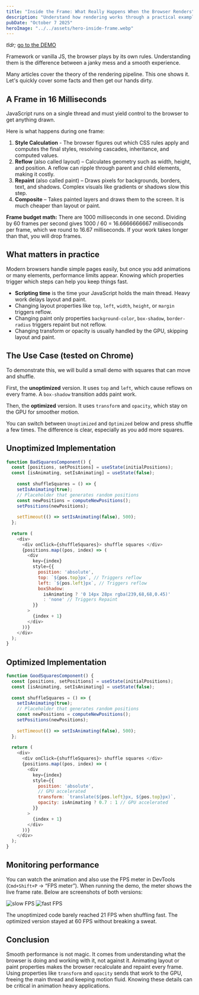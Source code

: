 ```yaml
---
title: "Inside the Frame: What Really Happens When the Browser Renders"
description: "Understand how rendering works through a practical example."
pubDate: "October 7 2025"
heroImage: "../../assets/hero-inside-frame.webp"
---
```





*tldr;* [go to the DEMO](#demo)

Framework or vanilla JS, the browser plays by its own rules. Understanding them is the difference between a janky mess and a smooth experience.

Many articles cover the theory of the rendering pipeline. This one shows it. Let's quickly cover some facts and then get our hands dirty.

## A Frame in 16 Milliseconds

JavaScript runs on a single thread and must yield control to the browser to get anything drawn.

Here is what happens during one frame:

1. **Style Calculation** - The browser figures out which CSS rules apply and computes the final styles, resolving cascades, inheritance, and computed values.
2. **Reflow** (also called layout) – Calculates geometry such as width, height, and position. A reflow can ripple through parent and child elements, making it costly.
3. **Repaint** (also called paint) – Draws pixels for backgrounds, borders, text, and shadows. Complex visuals like gradients or shadows slow this step.
4. **Composite** – Takes painted layers and draws them to the screen. It is much cheaper than layout or paint.

**Frame budget math:** There are 1000 milliseconds in one second. Dividing by 60 frames per second gives 1000 / 60 = 16.6666666667 milliseconds per frame, which we round to 16.67 milliseconds. 
If your work takes longer than that, you will drop frames.

## What matters in practice

Modern browsers handle simple pages easily, but once you add animations or many elements, performance limits appear. Knowing which properties trigger which steps can help you keep things fast.

- **Scripting time** is the time your JavaScript holds the main thread. Heavy work delays layout and paint.
- Changing layout properties like `top`, `left`, `width`, `height`, or `margin` triggers reflow.
- Changing paint only properties `background-color`, `box-shadow`, `border-radius` triggers repaint but not reflow.
- Changing transform or opacity is usually handled by the GPU, skipping layout and paint.

## The Use Case (tested on Chrome)

To demonstrate this, we will build a small demo with squares that can move and shuffle.

First, the **unoptimized**  version. It uses `top` and `left`, which cause reflows on every frame. A `box-shadow` transition adds paint work.

Then, the **optimized** version. It uses `transform` and `opacity`, which stay on the GPU for smoother motion.

You can switch between `Unoptimized` and `Optimized` below and press shuffle a few times. The difference is clear, especially as you add more squares.

<div id="demo">
  <SquaresRendering />
</div>

## Unoptimized Implementation

```javascript
function BadSquaresComponent() {
  const [positions, setPositions] = useState(initialPositions);
  const [isAnimating, setIsAnimating] = useState(false);
  
    const shuffleSquares = () => {
    setIsAnimating(true);
    // Placeholder that generates random positions
    const newPositions = computeNewPositions(); 
    setPositions(newPositions);
    
    setTimeout(() => setIsAnimating(false), 500);
  };
  
  return (
    <div>
      <div onClick={shuffleSquares}> shuffle squares </div>
      {positions.map((pos, index) => (
        <div 
          key={index}
          style={{
            position: 'absolute',
            top: `${pos.top}px`, // Triggers reflow
            left: `${pos.left}px`, // Triggers reflow
            boxShadow: 
              isAnimating ? '0 14px 28px rgba(239,68,68,0.45)'
              : 'none' // Triggers Repaint
          }}
        >
          {index + 1}
        </div>
      ))}
    </div>
  );
}
```
    
## Optimized Implementation

```javascript
function GoodSquaresComponent() {
  const [positions, setPositions] = useState(initialPositions);
  const [isAnimating, setIsAnimating] = useState(false);
   
  const shuffleSquares = () => {
    setIsAnimating(true);
    // Placeholder that generates random positions
    const newPositions = computeNewPositions(); 
    setPositions(newPositions);
    
    setTimeout(() => setIsAnimating(false), 500);
  };
  
  return (
    <div>
      <div onClick={shuffleSquares}> shuffle squares </div>
      {positions.map((pos, index) => (
        <div 
          key={index}
          style={{
            position: 'absolute',
            // GPU accelerated
            transform: `translate(${pos.left}px, ${pos.top}px)`, 
            opacity: isAnimating ? 0.7 : 1 // GPU accelerated
          }}
        >
          {index + 1}
        </div>
      ))}
    </div>
  );
}
```

## Monitoring performance

You can watch the animation and also use the FPS meter in DevTools (`Cmd+Shift+P` → “FPS meter”).
When running the demo, the meter shows the live frame rate. Below are screenshots of both versions: 

<div class="flex">
<Image class="w-1/2 shrink-0" alt='slow FPS' src={slowFPS} />
<Image class="w-1/2 shrink-0" alt='fast FPS' src={fastFPS} />
</div>

The unoptimized code barely reached 21 FPS when shuffling fast. The optimized version stayed at 60 FPS without breaking a sweat.

## Conclusion

Smooth performance is not magic. It comes from understanding what the browser is doing and working with it, not against it. Animating layout or paint properties makes the browser recalculate and repaint every frame. Using properties like `transform` and `opacity` sends that work to the GPU, freeing the main thread and keeping motion fluid.
Knowing these details can be critical in animation heavy applications.